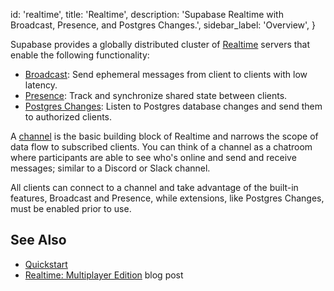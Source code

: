 
  id: 'realtime',
  title: 'Realtime',
  description: 'Supabase Realtime with Broadcast, Presence, and Postgres Changes.',
  sidebar_label: 'Overview',
}

Supabase provides a globally distributed cluster of [Realtime](https://github.com/supabase/realtime) servers that enable the following functionality:

- [Broadcast](/docs/guides/realtime/broadcast): Send ephemeral messages from client to clients with low latency.
- [Presence](/docs/guides/realtime/presence): Track and synchronize shared state between clients.
- [Postgres Changes](/docs/guides/realtime/postgres-changes): Listen to Postgres database changes and send them to authorized clients.

A [channel](https://hexdocs.pm/phoenix/channels.html) is the basic building block of Realtime and narrows the scope of data flow to subscribed clients. You can think of a channel as a chatroom where participants are able to see who's online and send and receive messages; similar to a Discord or Slack channel.

All clients can connect to a channel and take advantage of the built-in features, Broadcast and Presence, while extensions, like Postgres Changes, must be enabled prior to use.

## See Also

- [Quickstart](/docs/guides/realtime/quickstart)
- [Realtime: Multiplayer Edition](https://supabase.com/blog/supabase-realtime-multiplayer-general-availability) blog post


